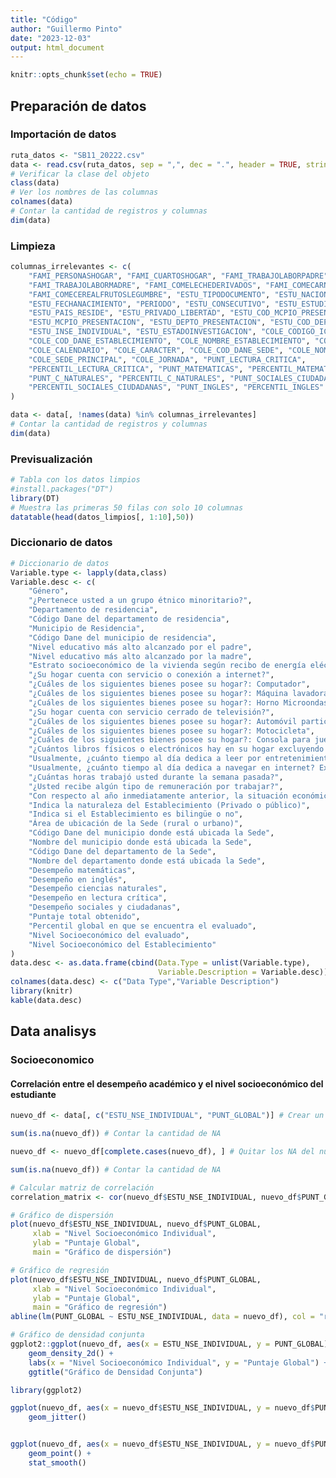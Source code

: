 ```yaml
---
title: "Código"
author: "Guillermo Pinto"
date: "2023-12-03"
output: html_document
---
```


```r
knitr::opts_chunk$set(echo = TRUE)
```

## Preparación de datos

### Importación de datos

```r
ruta_datos <- "SB11_20222.csv"
data <- read.csv(ruta_datos, sep = ",", dec = ".", header = TRUE, stringsAsFactors = FALSE)
# Verificar la clase del objeto
class(data)
# Ver los nombres de las columnas
colnames(data)
# Contar la cantidad de registros y columnas
dim(data)
```

### Limpieza

```r
columnas_irrelevantes <- c(
    "FAMI_PERSONASHOGAR", "FAMI_CUARTOSHOGAR", "FAMI_TRABAJOLABORPADRE", 
    "FAMI_TRABAJOLABORMADRE", "FAMI_COMELECHEDERIVADOS", "FAMI_COMECARNEPESCADOHUEVO", 
    "FAMI_COMECEREALFRUTOSLEGUMBRE", "ESTU_TIPODOCUMENTO", "ESTU_NACIONALIDAD", 
    "ESTU_FECHANACIMIENTO", "PERIODO", "ESTU_CONSECUTIVO", "ESTU_ESTUDIANTE", 
    "ESTU_PAIS_RESIDE", "ESTU_PRIVADO_LIBERTAD", "ESTU_COD_MCPIO_PRESENTACION", 
    "ESTU_MCPIO_PRESENTACION", "ESTU_DEPTO_PRESENTACION", "ESTU_COD_DEPTO_PRESENTACION", 
    "ESTU_INSE_INDIVIDUAL", "ESTU_ESTADOINVESTIGACION", "COLE_CODIGO_ICFES", 
    "COLE_COD_DANE_ESTABLECIMIENTO", "COLE_NOMBRE_ESTABLECIMIENTO", "COLE_GENERO", 
    "COLE_CALENDARIO", "COLE_CARACTER", "COLE_COD_DANE_SEDE", "COLE_NOMBRE_SEDE", 
    "COLE_SEDE_PRINCIPAL", "COLE_JORNADA", "PUNT_LECTURA_CRITICA", 
    "PERCENTIL_LECTURA_CRITICA", "PUNT_MATEMATICAS", "PERCENTIL_MATEMATICAS", 
    "PUNT_C_NATURALES", "PERCENTIL_C_NATURALES", "PUNT_SOCIALES_CIUDADANAS", 
    "PERCENTIL_SOCIALES_CIUDADANAS", "PUNT_INGLES", "PERCENTIL_INGLES"
)

data <- data[, !names(data) %in% columnas_irrelevantes]
# Contar la cantidad de registros y columnas
dim(data)
```

### Previsualización
```r
# Tabla con los datos limpios
#install.packages("DT")
library(DT)
# Muestra las primeras 50 filas con solo 10 columnas
datatable(head(datos_limpios[, 1:10],50))
```

### Diccionario de datos 

```r
# Diccionario de datos
Variable.type <- lapply(data,class)
Variable.desc <- c(
    "Género",
    "¿Pertenece usted a un grupo étnico minoritario?",
    "Departamento de residencia",
    "Código Dane del departamento de residencia",
    "Municipio de Residencia",
    "Código Dane del municipio de residencia",
    "Nivel educativo más alto alcanzado por el padre",
    "Nivel educativo más alto alcanzado por la madre",
    "Estrato socioeconómico de la vivienda según recibo de energía eléctrica",
    "¿Su hogar cuenta con servicio o conexión a internet?",
    "¿Cuáles de los siguientes bienes posee su hogar?: Computador",
    "¿Cuáles de los siguientes bienes posee su hogar?: Máquina lavadora de ropa",
    "¿Cuáles de los siguientes bienes posee su hogar?: Horno Microondas u Horno eléctrico o a gas",
    "¿Su hogar cuenta con servicio cerrado de televisión?",
    "¿Cuáles de los siguientes bienes posee su hogar?: Automóvil particular",
    "¿Cuáles de los siguientes bienes posee su hogar?: Motocicleta",
    "¿Cuáles de los siguientes bienes posee su hogar?: Consola para juegos electrónicos (PlayStation, Xbox, Nintendo, etc.)",
    "¿Cuántos libros físicos o electrónicos hay en su hogar excluyendo periódicos, revistas, directorios telefónicos y libros del colegio?",
    "Usualmente, ¿cuánto tiempo al día dedica a leer por entretenimiento?",
    "Usualmente, ¿cuánto tiempo al día dedica a navegar en internet? Excluya actividades académicas",
    "¿Cuántas horas trabajó usted durante la semana pasada?",
    "¿Usted recibe algún tipo de remuneración por trabajar?",
    "Con respecto al año inmediatamente anterior, la situación económica de su hogar es:",
    "Indica la naturaleza del Establecimiento (Privado o público)",
    "Indica si el Establecimiento es bilingüe o no",
    "Área de ubicación de la Sede (rural o urbano)",
    "Código Dane del municipio donde está ubicada la Sede",
    "Nombre del municipio donde está ubicada la Sede",
    "Código Dane del departamento de la Sede",
    "Nombre del departamento donde está ubicada la Sede",
    "Desempeño matemáticas",
    "Desempeño en inglés",
    "Desempeño ciencias naturales",
    "Desempeño en lectura crítica",
    "Desempeño sociales y ciudadanas",
    "Puntaje total obtenido",
    "Percentil global en que se encuentra el evaluado",
    "Nivel Socioeconómico del evaluado",
    "Nivel Socioeconómico del Establecimiento"
)
data.desc <- as.data.frame(cbind(Data.Type = unlist(Variable.type), 
                                 Variable.Description = Variable.desc))
colnames(data.desc) <- c("Data Type","Variable Description")
library(knitr)
kable(data.desc)
```

## Data analisys

### Socioeconomico
#### Correlación entre el desempeño académico y el nivel socioeconómico del estudiante

```r
nuevo_df <- data[, c("ESTU_NSE_INDIVIDUAL", "PUNT_GLOBAL")] # Crear un nuevo dataframe con las dos columnas de interés

sum(is.na(nuevo_df)) # Contar la cantidad de NA

nuevo_df <- nuevo_df[complete.cases(nuevo_df), ] # Quitar los NA del nuevo dataframe

sum(is.na(nuevo_df)) # Contar la cantidad de NA

# Calcular matriz de correlación
correlation_matrix <- cor(nuevo_df$ESTU_NSE_INDIVIDUAL, nuevo_df$PUNT_GLOBAL)

# Gráfico de dispersión
plot(nuevo_df$ESTU_NSE_INDIVIDUAL, nuevo_df$PUNT_GLOBAL,
     xlab = "Nivel Socioeconómico Individual",
     ylab = "Puntaje Global",
     main = "Gráfico de dispersión")

# Gráfico de regresión
plot(nuevo_df$ESTU_NSE_INDIVIDUAL, nuevo_df$PUNT_GLOBAL,
     xlab = "Nivel Socioeconómico Individual",
     ylab = "Puntaje Global",
     main = "Gráfico de regresión")
abline(lm(PUNT_GLOBAL ~ ESTU_NSE_INDIVIDUAL, data = nuevo_df), col = "red")

# Gráfico de densidad conjunta
ggplot2::ggplot(nuevo_df, aes(x = ESTU_NSE_INDIVIDUAL, y = PUNT_GLOBAL)) +
    geom_density_2d() +
    labs(x = "Nivel Socioeconómico Individual", y = "Puntaje Global") +
    ggtitle("Gráfico de Densidad Conjunta")

library(ggplot2)

ggplot(nuevo_df, aes(x = nuevo_df$ESTU_NSE_INDIVIDUAL, y = nuevo_df$PUNT_GLOBAL)) +
    geom_jitter()


ggplot(nuevo_df, aes(x = nuevo_df$ESTU_NSE_INDIVIDUAL, y = nuevo_df$PUNT_GLOBAL)) +
    geom_point() +
    stat_smooth()
```